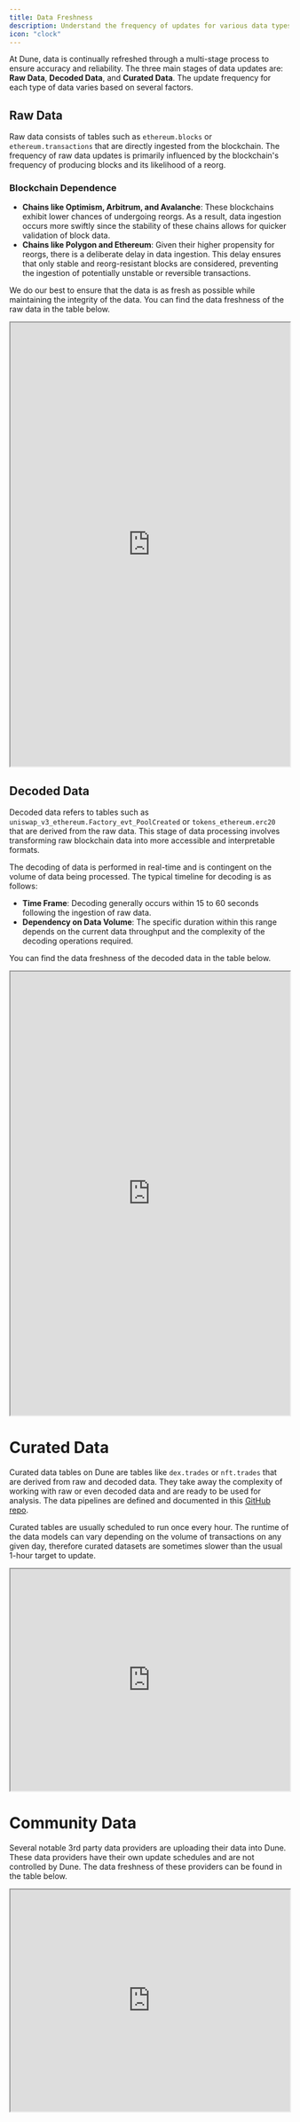 ```yaml
---
title: Data Freshness
description: Understand the frequency of updates for various data types on Dune.
icon: "clock"
---
```


At Dune, data is continually refreshed through a multi-stage process to ensure accuracy and reliability. The three main stages of data updates are: **Raw Data**, **Decoded Data**, and **Curated Data**. The update frequency for each type of data varies based on several factors.

## Raw Data

Raw data consists of tables such as `ethereum.blocks` or `ethereum.transactions` that are directly ingested from the blockchain. The frequency of raw data updates is primarily influenced by the blockchain's frequency of producing blocks and its likelihood of a reorg. 

### Blockchain Dependence

- **Chains like Optimism, Arbitrum, and Avalanche**: These blockchains exhibit lower chances of undergoing reorgs. As a result, data ingestion occurs more swiftly since the stability of these chains allows for quicker validation of block data.
- **Chains like Polygon and Ethereum**: Given their higher propensity for reorgs, there is a deliberate delay in data ingestion. This delay ensures that only stable and reorg-resistant blocks are considered, preventing the ingestion of potentially unstable or reversible transactions.

We do our best to ensure that the data is as fresh as possible while maintaining the integrity of the data. You can find the data freshness of the raw data in the table below.

<div>
  <iframe
    src="https://dune.com/embeds/3674011/6192854/"
    width="100%"
    height="800px"
  ></iframe>
</div>


## Decoded Data

Decoded data refers to tables such as `uniswap_v3_ethereum.Factory_evt_PoolCreated` or `tokens_ethereum.erc20` that are derived from the raw data. This stage of data processing involves transforming raw blockchain data into more accessible and interpretable formats.

The decoding of data is performed in real-time and is contingent on the volume of data being processed. The typical timeline for decoding is as follows:

- **Time Frame**: Decoding generally occurs within 15 to 60 seconds following the ingestion of raw data.
- **Dependency on Data Volume**: The specific duration within this range depends on the current data throughput and the complexity of the decoding operations required.

You can find the data freshness of the decoded data in the table below.


<div>
  <iframe
    src="https://dune.com/embeds/3674011/6191881/"
    width="100%"
    height="800px"
  ></iframe>
</div>

# Curated Data
Curated data tables on Dune are tables like `dex.trades` or `nft.trades` that are derived from raw and decoded data. They take away the complexity of working with raw or even decoded data and are ready to be used for analysis.
The data pipelines are defined and documented in this [GitHub repo](https://github.com/duneanalytics/spellbook).

Curated tables are usually scheduled to run once every hour. The runtime of the data models can vary depending on the volume of transactions on any given day, therefore curated datasets are sometimes slower than the usual 1-hour target to update.

<div>
  <iframe
    src="https://dune.com/embeds/3675008/6180554/" 
    width="100%"
    height="400px"
  ></iframe>
</div>

# Community Data

Several notable 3rd party data providers are uploading their data into Dune. These data providers have their own update schedules and are not controlled by Dune. The data freshness of these providers can be found in the table below.

<div>
  <iframe
    src="https://dune.com/embeds/3675124/6180730/"
    width="100%"
    height="400px"
  ></iframe>
</div>